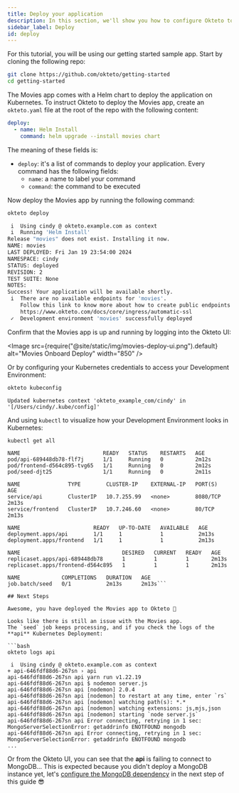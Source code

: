 ```yaml
---
title: Deploy your application
description: In this section, we'll show you how to configure Okteto to deploy your app
sidebar_label: Deploy
id: deploy
---
```



For this tutorial, you will be using our getting started sample app. Start by cloning the following repo:

```bash
git clone https://github.com/okteto/getting-started
cd getting-started
```

The Movies app comes with a Helm chart to deploy the application on Kubernetes.
To instruct Okteto to deploy the Movies app, create an `okteto.yaml` file at the root of the repo with the following content:

```yaml title="okteto.yaml"
deploy:
  - name: Helm Install
    command: helm upgrade --install movies chart
```

The meaning of these fields is:

- `deploy`: it's a list of commands to deploy your application. Every command has the following fields:
  - `name`: a name to label your command
  - `command`: the command to be executed

Now deploy the Movies app by running the following command:

```bash
okteto deploy
```

```bash
 i  Using cindy @ okteto.example.com as context
 i  Running 'Helm Install'
Release "movies" does not exist. Installing it now.
NAME: movies
LAST DEPLOYED: Fri Jan 19 23:54:00 2024
NAMESPACE: cindy
STATUS: deployed
REVISION: 2
TEST SUITE: None
NOTES:
Success! Your application will be available shortly.
 i  There are no available endpoints for 'movies'.
    Follow this link to know more about how to create public endpoints for your application:
    https://www.okteto.com/docs/core/ingress/automatic-ssl
 ✓  Development environment 'movies' successfully deployed
```

Confirm that the Movies app is up and running by logging into the Okteto UI:

<Image
  src={require("@site/static/img/movies-deploy-ui.png").default}
  alt="Movies Onboard Deploy"
  width="850"
/>

Or by configuring your Kubernetes credentials to access your Development Environment:

```bash
okteto kubeconfig
```

```
Updated kubernetes context 'okteto_example_com/cindy' in '[/Users/cindy/.kube/config]'
```

And using `kubectl` to visualize how your Development Environment looks in Kubernetes:

```bash
kubectl get all
```

```
NAME                          READY   STATUS    RESTARTS   AGE
pod/api-689448db78-flf7j      1/1     Running   0          2m12s
pod/frontend-d564c895-tvg65   1/1     Running   0          2m12s
pod/seed-djt25                1/1     Running   0          2m11s

NAME               TYPE        CLUSTER-IP    EXTERNAL-IP   PORT(S)    AGE
service/api        ClusterIP   10.7.255.99   <none>        8080/TCP   2m13s
service/frontend   ClusterIP   10.7.246.60   <none>        80/TCP     2m13s

NAME                       READY   UP-TO-DATE   AVAILABLE   AGE
deployment.apps/api        1/1     1            1           2m13s
deployment.apps/frontend   1/1     1            1           2m13s

NAME                                DESIRED   CURRENT   READY   AGE
replicaset.apps/api-689448db78      1         1         1       2m13s
replicaset.apps/frontend-d564c895   1         1         1       2m13s

NAME             COMPLETIONS   DURATION   AGE
job.batch/seed   0/1           2m13s      2m13s```

## Next Steps

Awesome, you have deployed the Movies app to Okteto 🚀

Looks like there is still an issue with the Movies app.
The `seed` job keeps processing, and if you check the logs of the **api** Kubernetes Deployment:

```bash
okteto logs api
```

```
 i  Using cindy @ okteto.example.com as context
+ api-646fdf88d6-267sn › api
api-646fdf88d6-267sn api yarn run v1.22.19
api-646fdf88d6-267sn api $ nodemon server.js
api-646fdf88d6-267sn api [nodemon] 2.0.4
api-646fdf88d6-267sn api [nodemon] to restart at any time, enter `rs`
api-646fdf88d6-267sn api [nodemon] watching path(s): *.*
api-646fdf88d6-267sn api [nodemon] watching extensions: js,mjs,json
api-646fdf88d6-267sn api [nodemon] starting `node server.js`
api-646fdf88d6-267sn api Error connecting, retrying in 1 sec: MongoServerSelectionError: getaddrinfo ENOTFOUND mongodb
api-646fdf88d6-267sn api Error connecting, retrying in 1 sec: MongoServerSelectionError: getaddrinfo ENOTFOUND mongodb
...
```

Or from the Okteto UI, you can see that the **api** is failing to connect to MongoDB...
This is expected because you didn't deploy a MongoDB instance yet, let's [configure the MongoDB dependency](dependencies.mdx) in the next step of this guide 😎
